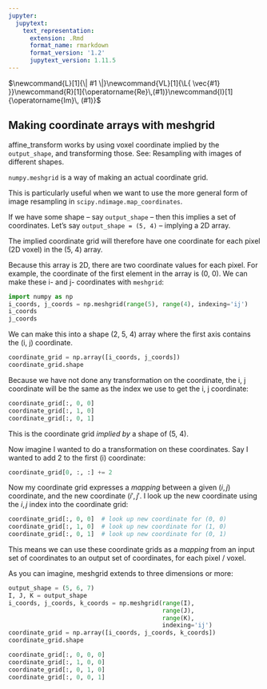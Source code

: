 ```yaml
---
jupyter:
  jupytext:
    text_representation:
      extension: .Rmd
      format_name: rmarkdown
      format_version: '1.2'
      jupytext_version: 1.11.5
---
```


$\newcommand{L}[1]{\| #1 \|}\newcommand{VL}[1]{\L{ \vec{#1} }}\newcommand{R}[1]{\operatorname{Re}\,(#1)}\newcommand{I}[1]{\operatorname{Im}\, (#1)}$

## Making coordinate arrays with meshgrid

affine_transform works by using voxel
coordinate implied by the `output_shape`, and transforming those. See:
Resampling with images of different shapes.

`numpy.meshgrid` is a way of making an actual coordinate grid.

This is particularly useful when we want to use the more general form of image
resampling in `scipy.ndimage.map_coordinates`.

If we have some shape – say `output_shape` – then this implies a set
of coordinates. Let’s say `output_shape = (5, 4)` – implying a 2D array.

The implied coordinate grid will therefore have one coordinate for each pixel
(2D voxel) in the (5, 4) array.

Because this array is 2D, there are two coordinate values for each pixel. For
example, the coordinate of the first element in the array is (0, 0). We can
make these i- and j- coordinates with `meshgrid`:

```python
import numpy as np
i_coords, j_coords = np.meshgrid(range(5), range(4), indexing='ij')
i_coords
j_coords
```

We can make this into a shape (2, 5, 4) array where the first axis contains
the (i, j) coordinate.

```python
coordinate_grid = np.array([i_coords, j_coords])
coordinate_grid.shape
```

Because we have not done any transformation on the coordinate, the i, j
coordinate will be the same as the index we use to get the i, j coordinate:

```python
coordinate_grid[:, 0, 0]
coordinate_grid[:, 1, 0]
coordinate_grid[:, 0, 1]
```

This is the coordinate grid *implied by* a shape of (5, 4).

Now imagine I wanted to do a transformation on these coordinates. Say I wanted
to add 2 to the first (i) coordinate:

```python
coordinate_grid[0, :, :] += 2
```

Now my coordinate grid expresses a *mapping* between a given ($i, j$)
coordinate, and the new coordinate ($i', j'$. I look up the new
coordinate using the $i, j$ index into the coordinate grid:

```python
coordinate_grid[:, 0, 0]  # look up new coordinate for (0, 0)
coordinate_grid[:, 1, 0]  # look up new coordinate for (1, 0)
coordinate_grid[:, 0, 1]  # look up new coordinate for (0, 1)
```

This means we can use these coordinate grids as a *mapping* from an input set
of coordinates to an output set of coordinates, for each pixel / voxel.

As you can imagine, meshgrid extends to three dimensions or more:

```python
output_shape = (5, 6, 7)
I, J, K = output_shape
i_coords, j_coords, k_coords = np.meshgrid(range(I),
                                           range(J),
                                           range(K),
                                           indexing='ij')
coordinate_grid = np.array([i_coords, j_coords, k_coords])
coordinate_grid.shape
```

```python
coordinate_grid[:, 0, 0, 0]
coordinate_grid[:, 1, 0, 0]
coordinate_grid[:, 0, 1, 0]
coordinate_grid[:, 0, 0, 1]
```

<!-- vim:ft=rst -->
<!-- Course -->
<!-- BIC -->
<!-- Python distributions -->
<!-- Version control -->
<!-- Editors -->
<!-- Python and common libraries -->
<!-- IPython -->
<!-- Virtualenv and helpers -->
<!-- Pypi and packaging -->
<!-- Mac development -->
<!-- Windows development -->
<!-- Nipy and friends -->
<!-- FMRI datasets -->
<!-- Languages -->
<!-- Imaging software -->
<!-- Installation -->
<!-- Tutorials -->
<!-- MB tutorials -->
<!-- Ideas -->
<!-- Psych-214 -->
<!-- People -->
<!-- Licenses -->
<!-- Neuroimaging stuff -->
<!-- OpenFMRI projects -->
<!-- Unix -->
<!-- Substitutions -->
